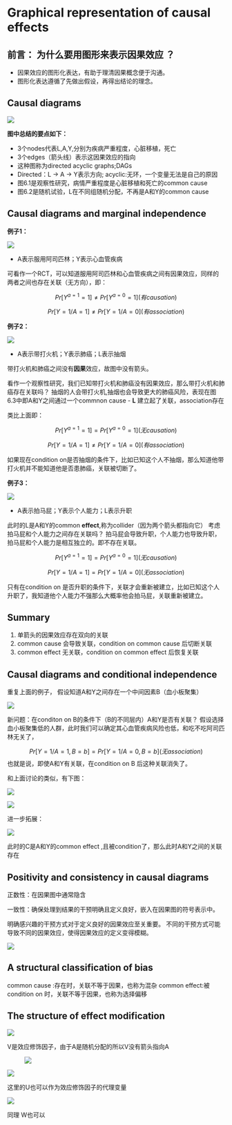 # Graphical representation of causal effects

::: callout-note
## 前言： 为什么要用图形来表示因果效应 ？

-   因果效应的图形化表达，有助于理清因果概念便于沟通。
-   图形化表达遵循了先做出假设，再得出结论的理念。
:::

## Causal diagrams

![](images/clipboard-3062177108.png){fig-align="center"}

**图中总结的要点如下：**

-   3个nodes代表L,A,Y,分别为疾病严重程度，心脏移植，死亡
-   3个edges（箭头线）表示这因果效应的指向
-   这种图称为directed acyclic graphs;DAGs
-   Directed：L -\> A -\> Y表示方向; acyclic:无环，一个变量无法是自己的原因
-   图6.1是观察性研究，病情严重程度是心脏移植和死亡的common cause
-   图6.2是随机试验，L在不同组随机分配，不再是A和Y的common cause

## Causal diagrams and marginal independence

**例子1：**

![](images/clipboard-2824199779.png){fig-align="center"}

-   A表示服用阿司匹林；Y表示心血管疾病

可看作一个RCT，可以知道服用阿司匹林和心血管疾病之间有因果效应，同样的两者之间也存在关联（无方向），即：

$$
Pr[Y^{a=1}=1] ≠ Pr[Y^{a=0}=1] (有causation)
$$

$$
Pr[Y=1/A=1] ≠ Pr[Y=1/A=0] (有association)
$$

**例子2：**

![](images/clipboard-890249566.png){fig-align="center"}

-   A表示带打火机；Y表示肺癌；L表示抽烟

带打火机和肺癌之间没有**因果**效应，故图中没有箭头。

看作一个观察性研究，我们已知带打火机和肺癌没有因果效应，那么带打火机和肺癌存在关联吗？ 抽烟的人会带打火机,抽烟也会导致更大的肺癌风险，表现在图6.3中即A和Y之间通过一个commnon cause - **L** 建立起了关联，association存在

类比上面即：

$$
Pr[Y^{a=1}=1] = Pr[Y^{a=0}=1] (无causation)
$$

$$
Pr[Y=1/A=1] ≠ Pr[Y=1/A=0] (有association) 
$$

如果现在condition on是否抽烟的条件下，比如已知这个人不抽烟，那么知道他带打火机并不能知道他是否患肺癌，关联被切断了。

**例子3：**

![](images/clipboard-2982990840.png){fig-align="center"}

-   A表示拍马屁；Y表示个人能力；L表示升职

此时的L是A和Y的common **effect**,称为collider（因为两个箭头都指向它） 考虑拍马屁和个人能力之间存在关联吗？ 拍马屁会导致升职，个人能力也导致升职，拍马屁和个人能力是相互独立的。即不存在关联。

$$
Pr[Y^{a=1}=1] = Pr[Y^{a=0}=1] (无causation)
$$

$$
Pr[Y=1/A=1] = Pr[Y=1/A=0] (无association) 
$$

只有在condition on 是否升职的条件下，关联才会重新被建立，比如已知这个人升职了，我知道他个人能力不强那么大概率他会拍马屁，关联重新被建立。

::: callout-note
## Summary

1.  单箭头的因果效应存在双向的关联
2.  common cause 会导致关联，condition on common cause 后切断关联
3.  common effect 无关联，condition on common effect 后恢复关联
:::

## Causal diagrams and conditional independence

重复上面的例子， 假设知道A和Y之间存在一个中间因素B（血小板聚集）

![](images/clipboard-191081863.png){fig-align="center"}

新问题：在conditon on B的条件下（B的不同层内）A和Y是否有关联？ 假设选择血小板聚集低的人群，此时我们可以确定其心血管疾病风险也低，和吃不吃阿司匹林无关了，

$$
Pr[Y=1/A=1,B=b] = Pr[Y=1/A=0,B=b] (无association) 
$$ 也就是说，即使A和Y有关联，在condition on B 后这种关联消失了。

和上面讨论的类似，有下图：

![](images/clipboard-3270748474.png){fig-align="center"}

![](images/clipboard-357785228.png){fig-align="center"}

进一步拓展：

![](images/clipboard-3596808739.png){fig-align="center"}

此时的C是A和Y的common effect ,且被condition了，那么此时A和Y之间的关联存在

## Positivity and consistency in causal diagrams

正数性：在因果图中通常隐含

一致性：确保处理到结果的干预明确且定义良好，嵌入在因果图的符号表示中。

明确感兴趣的干预方式对于定义良好的因果效应至关重要。 不同的干预方式可能导致不同的因果效应，使得因果效应的定义变得模糊。

![](images/clipboard-1821108325.png){fig-align="center"}

## A structural classification of bias

common cause :存在时，关联不等于因果，也称为混杂 common effect:被condition on 时，关联不等于因果，也称为选择偏移

## The structure of effect modification

![](images/clipboard-3380570101.png){fig-align="center"}

V是效应修饰因子，由于A是随机分配的所以V没有箭头指向A

![![](images/clipboard-629680314.png)](images/clipboard-2186019405.png)

![](images/clipboard-3396573334.png)

这里的U也可以作为效应修饰因子的代理变量

![](images/clipboard-4179697386.png)

同理 W也可以
